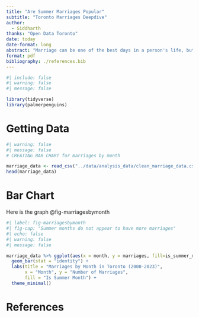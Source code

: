 ```yaml
---
title: "Are Summer Marriages Popular"
subtitle: "Toronto Marriages Deepdive"
author: 
  - Siddharth
thanks: "Open Data Toronto"
date: today
date-format: long
abstract: "Marriage can be one of the best days in a person's life, but it can be a hassle getting all family members together. So, people choose specific times to make sure some of their relatives can make it. So we wanted to know if summer marriages are more popular in Toronto because maybe people are more likely to take time off. We found that this is not the case. Marriages seem to be pretty evenly common across months in Toronto, but maybe that isn’t true in other parts of the world."
format: pdf
bibliography: ./references.bib
---
```


```r
#| include: false
#| warning: false
#| message: false

library(tidyverse)
library(palmerpenguins)
```

# Getting Data

```r
#| warning: false
#| message: false
# CREATING BAR CHART for marriages by month

marriage_data <- read_csv("../data/analysis_data/clean_marriage_data.csv")
head(marriage_data)

```

# Bar Chart

Here is the graph @fig-marriagesbymonth

```r
#| label: fig-marriagesbymonth
#| fig-cap: "Summer months do not appear to have more marriages"
#| echo: false
#| warning: false
#| message: false

marriage_data %>% ggplot(aes(x = month, y = marriages, fill=is_summer_month)) +
  geom_bar(stat = "identity") +
  labs(title = "Marriages by Month in Toronto (2000-2023)", 
       x = "Month", y = "Number of Marriages", 
       fill = "Is Summer Month") + 
  theme_minimal()

```

\newpage

# References